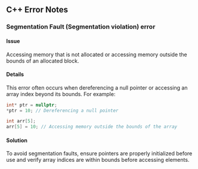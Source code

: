 ## C++ Error Notes

### Segmentation Fault (Segmentation violation) error

#### Issue
Accessing memory that is not allocated or accessing memory outside the bounds of an allocated block.

#### Details
This error often occurs when dereferencing a null pointer or accessing an array index beyond its bounds. For example:

```cpp
int* ptr = nullptr;
*ptr = 10; // Dereferencing a null pointer

int arr[5];
arr[5] = 10; // Accessing memory outside the bounds of the array
```

#### Solution
To avoid segmentation faults, ensure pointers are properly initialized before use and verify array indices are within bounds before accessing elements.